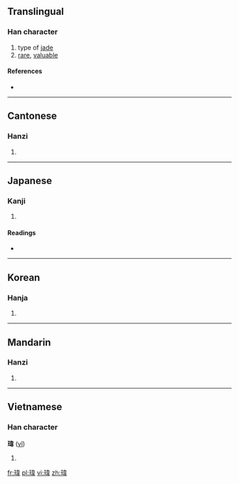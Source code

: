 {{also|玮}}
==Translingual==

===Han character===
{{Han char|rn=96|rad=玉|as=09|sn=13|four=1415<sub>6</sub>|canj=一土木一手 (MGDMQ)}}

# type of [[jade]]
# [[rare]], [[valuable]]

====References====
* {{Han ref|kx=0737.050|dkj=21107|dj=1148.080|hdz=21129.010|uh=744B|ud=29771|bh=DEB3|bd=57011}}

----

==Cantonese==

===Hanzi===
{{yue-hanzi|jyut=wai4, wai5|y=wàih, wáih|sim=玮}}

# {{defn|lang=yue|sort=玉09}}

----

==Japanese==

===Kanji===
{{ja-kanji|grade=|rs=玉09}}

# {{defn|lang=ja|sort=玉09}}

====Readings====
* {{ja-readings|on=[[い]] (i)|kun=}}

----

==Korean==

===Hanja===
{{ko-hanja|hangeul=위|eumhun=|rv=wi|mr=wi|y=wi}}

# {{defn|lang=ko|sort=玉09}}

----

==Mandarin==

===Hanzi===
{{cmn-hanzi|sim=玮|pin=[[chàng]] ([[chang4]]), [[dàng]] ([[dang4]]), [[wěi]] ([[wei3]])|wg=ch'ang<sup>4</sup>, tang<sup>4</sup>, wei<sup>3</sup>}}

# {{defn|lang=cmn|sort=玉09}}

----

==Vietnamese==

===Han character===
'''瑋''' ([[vĩ]])

# {{defn|vi}}

[[fr:瑋]]
[[pl:瑋]]
[[vi:瑋]]
[[zh:瑋]]